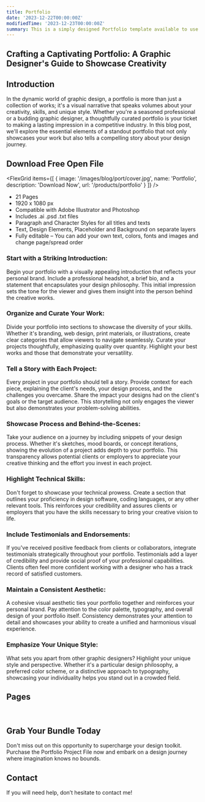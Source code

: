 ```yaml
---
title: Portfolio
date: '2023-12-22T00:00:00Z'
modifiedTime: '2023-12-23T00:00:00Z'
summary: This is a simply designed Portfolio template available to use in Adobe Illustrator and Photoshop.
---
```


## Crafting a Captivating Portfolio: A Graphic Designer's Guide to Showcase Creativity

## Introduction

In the dynamic world of graphic design, a portfolio is more than just a collection of works; it's a visual narrative that speaks volumes about your creativity, skills, and unique style. Whether you're a seasoned professional or a budding graphic designer, a thoughtfully curated portfolio is your ticket to making a lasting impression in a competitive industry. In this blog post, we'll explore the essential elements of a standout portfolio that not only showcases your work but also tells a compelling story about your design journey.

## Download Free Open File

<FlexGrid
  items={[
    {
      image: '/images/blog/port/cover.jpg',
      name: 'Portfolio',
      description: 'Download Now',
      url: '/products/portfolio'
    }
  ]}
/>

- 21 Pages
- 1920 x 1080 px
- Compatible with Adobe Illustrator and Photoshop
- Includes .ai .psd .txt files
- Paragraph and Character Styles for all titles and texts
- Text, Design Elements, Placeholder and Background on separate layers
- Fully editable – You can add your own text, colors, fonts and images and change page/spread order

### Start with a Striking Introduction:
Begin your portfolio with a visually appealing introduction that reflects your personal brand. Include a professional headshot, a brief bio, and a statement that encapsulates your design philosophy. This initial impression sets the tone for the viewer and gives them insight into the person behind the creative works.

### Organize and Curate Your Work:
Divide your portfolio into sections to showcase the diversity of your skills. Whether it's branding, web design, print materials, or illustrations, create clear categories that allow viewers to navigate seamlessly. Curate your projects thoughtfully, emphasizing quality over quantity. Highlight your best works and those that demonstrate your versatility.

### Tell a Story with Each Project:
Every project in your portfolio should tell a story. Provide context for each piece, explaining the client's needs, your design process, and the challenges you overcame. Share the impact your designs had on the client's goals or the target audience. This storytelling not only engages the viewer but also demonstrates your problem-solving abilities.

### Showcase Process and Behind-the-Scenes:
Take your audience on a journey by including snippets of your design process. Whether it's sketches, mood boards, or concept iterations, showing the evolution of a project adds depth to your portfolio. This transparency allows potential clients or employers to appreciate your creative thinking and the effort you invest in each project.

### Highlight Technical Skills:
Don't forget to showcase your technical prowess. Create a section that outlines your proficiency in design software, coding languages, or any other relevant tools. This reinforces your credibility and assures clients or employers that you have the skills necessary to bring your creative vision to life.

### Include Testimonials and Endorsements:
If you've received positive feedback from clients or collaborators, integrate testimonials strategically throughout your portfolio. Testimonials add a layer of credibility and provide social proof of your professional capabilities. Clients often feel more confident working with a designer who has a track record of satisfied customers.

### Maintain a Consistent Aesthetic:
A cohesive visual aesthetic ties your portfolio together and reinforces your personal brand. Pay attention to the color palette, typography, and overall design of your portfolio itself. Consistency demonstrates your attention to detail and showcases your ability to create a unified and harmonious visual experience.

### Emphasize Your Unique Style:
What sets you apart from other graphic designers? Highlight your unique style and perspective. Whether it's a particular design philosophy, a preferred color scheme, or a distinctive approach to typography, showcasing your individuality helps you stand out in a crowded field.

## Pages

<Image
  src='/images/blog/port/portfolio-01.jpg'
  width={1920}
  height={1080}
  alt=''
/>
<Image
  src='/images/blog/port/portfolio-02.jpg'
  width={1920}
  height={1080}
  alt=''
/>
<Image
  src='/images/blog/port/portfolio-03.jpg'
  width={1920}
  height={1080}
  alt=''
/>
<Image
  src='/images/blog/port/portfolio-04.jpg'
  width={1920}
  height={1080}
  alt=''
/>
<Image
  src='/images/blog/port/portfolio-05.jpg'
  width={1920}
  height={1080}
  alt=''
/>
<Image
  src='/images/blog/port/portfolio-06.jpg'
  width={1920}
  height={1080}
  alt=''
/>
<Image
  src='/images/blog/port/portfolio-07.jpg'
  width={1920}
  height={1080}
  alt=''
/>
<Image
  src='/images/blog/port/portfolio-08.jpg'
  width={1920}
  height={1080}
  alt=''
/>
<Image
  src='/images/blog/port/portfolio-09.jpg'
  width={1920}
  height={1080}
  alt=''
/>
<Image
  src='/images/blog/port/portfolio-09.jpg'
  width={1920}
  height={1080}
  alt=''
/>
<Image
  src='/images/blog/port/portfolio-10.jpg'
  width={1920}
  height={1080}
  alt=''
/>
<Image
  src='/images/blog/port/portfolio-11.jpg'
  width={1920}
  height={1080}
  alt=''
/>
<Image
  src='/images/blog/port/portfolio-12.jpg'
  width={1920}
  height={1080}
  alt=''
/>
<Image
  src='/images/blog/port/portfolio-13.jpg'
  width={1920}
  height={1080}
  alt=''
/><Image
  src='/images/blog/port/portfolio-14.jpg'
  width={1920}
  height={1080}
  alt=''
/>
<Image
  src='/images/blog/port/portfolio-15.jpg'
  width={1920}
  height={1080}
  alt=''
/>
<Image
  src='/images/blog/port/portfolio-16.jpg'
  width={1920}
  height={1080}
  alt=''
/>
<Image
  src='/images/blog/port/portfolio-17.jpg'
  width={1920}
  height={1080}
  alt=''
/>
<Image
  src='/images/blog/port/portfolio-18.jpg'
  width={1920}
  height={1080}
  alt=''
/>
<Image
  src='/images/blog/port/portfolio-19.jpg'
  width={1920}
  height={1080}
  alt=''
/>
<Image
  src='/images/blog/port/portfolio-20.jpg'
  width={1920}
  height={1080}
  alt=''
/>
<Image
  src='/images/blog/port/portfolio-21.jpg'
  width={1920}
  height={1080}
  alt=''
/>
<Image
  src='/images/blog/port/portfolio-22.jpg'
  width={1920}
  height={1080}
  alt=''
/>
<Image
  src='/images/blog/port/portfolio-23.jpg'
  width={1920}
  height={1080}
  alt=''
/>
<Image
  src='/images/blog/port/portfolio-24.jpg'
  width={1920}
  height={1080}
  alt=''
/>
<Image
  src='/images/blog/port/portfolio-25.jpg'
  width={1920}
  height={1080}
  alt=''
/>
<Image
  src='/images/blog/port/portfolio-26.jpg'
  width={1920}
  height={1080}
  alt=''
/>
<Image
  src='/images/blog/port/portfolio-27.jpg'
  width={1920}
  height={1080}
  alt=''
/>
<Image
  src='/images/blog/port/portfolio-28.jpg'
  width={1920}
  height={1080}
  alt=''
/>
<Image
  src='/images/blog/port/portfolio-29.jpg'
  width={1920}
  height={1080}
  alt=''
/>
<Image
  src='/images/blog/port/portfolio-30.jpg'
  width={1920}
  height={1080}
  alt=''
/>
<Image
  src='/images/blog/port/portfolio-31.jpg'
  width={1920}
  height={1080}
  alt=''
/>
<Image
  src='/images/blog/port/portfolio-32.jpg'
  width={1920}
  height={1080}
  alt=''
/>
<Image
  src='/images/blog/port/portfolio-33.jpg'
  width={1920}
  height={1080}
  alt=''
/>


## Grab Your Bundle Today

Don't miss out on this opportunity to supercharge your design toolkit. Purchase the Portfolio Project File now and embark on a design journey where imagination knows no bounds.

## Contact

If you will need help, don’t hesitate to contact me!